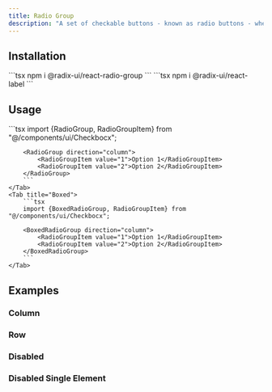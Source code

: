 ```yaml
---
title: Radio Group
description: "A set of checkable buttons - known as radio buttons - where no more than one of the buttons can be checked at a time."
---
```



<Tabs>
    <Tab title="Default">
        <Story component="radiogroup" story="default"/>
    </Tab>
    <Tab title="Boxed">
        <Story component="boxedradiogroup" story="default"/>
    </Tab>
</Tabs>

## Installation
<Steps>
    <Step title={depsStepTitle}>
        ```tsx
        npm i @radix-ui/react-radio-group
        ```
        ```tsx
        npm i @radix-ui/react-label
        ```
    </Step>
    <Step title={codeStepTitle}>
        <RadioGroup/>
    </Step>
    <Step title={updateStepTitle}></Step>
</Steps>

## Usage

<Tabs>
    <Tab title="Default">
        ```tsx
        import {RadioGroup, RadioGroupItem} from "@/components/ui/Checkbocx";

        <RadioGroup direction="column">
            <RadioGroupItem value="1">Option 1</RadioGroupItem>
            <RadioGroupItem value="2">Option 2</RadioGroupItem>
        </RadioGroup>
        ```
    </Tab>
    <Tab title="Boxed">
        ```tsx
        import {BoxedRadioGroup, RadioGroupItem} from "@/components/ui/Checkbocx";

        <BoxedRadioGroup direction="column">
            <RadioGroupItem value="1">Option 1</RadioGroupItem>
            <RadioGroupItem value="2">Option 2</RadioGroupItem>
        </BoxedRadioGroup>
        ```
    </Tab>
</Tabs>

## Examples

### Column
<Tabs>
    <Tab title="Default">
        <Story component="radiogroup" story="default"/>
    </Tab>
    <Tab title="Boxed">
        <Story component="boxedradiogroup" story="default"/>
    </Tab>
</Tabs>

### Row
<Tabs>
    <Tab title="Default">
        <Story component="radiogroup" story="row"/>
    </Tab>
    <Tab title="Boxed">
        <Story component="boxedradiogroup" story="row"/>
    </Tab>
</Tabs>

### Disabled
<Tabs>
    <Tab title="Default">
        <Story component="radiogroup" story="disabled"/>
    </Tab>
    <Tab title="Boxed">
        <Story component="boxedradiogroup" story="disabled"/>
    </Tab>
</Tabs>

### Disabled Single Element
<Tabs>
    <Tab title="Default">
        <Story component="radiogroup" story="disabled"/>
    </Tab>
    <Tab title="Boxed">
        <Story component="boxedradiogroup" story="disabled-single-element"/>
    </Tab>
</Tabs>

